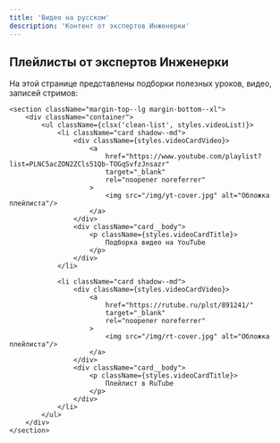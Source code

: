 ```yaml
---
title: 'Видео на русском'
description: 'Контент от экспертов Инженерки'
---
```



## Плейлисты от экспертов Инженерки

На этой странице представлены подборки полезных уроков, видео, записей стримов:

<main className="margin-vert--lg">

    <section className="margin-top--lg margin-bottom--xl">
        <div className="container">
            <ul className={clsx('clean-list', styles.videoList)}>
                <li className="card shadow--md">
                    <div className={styles.videoCardVideo}>
                        <a
                            href="https://www.youtube.com/playlist?list=PLNC5acZON2ZCls51Qb-TOGqSvfzJnsazr"
                            target="_blank"
                            rel="noopener noreferrer"
                        >
                            <img src="/img/yt-cover.jpg" alt="Обложка плейлиста"/>
                        </a>
                    </div>
                    <div className="card__body">
                        <p className={styles.videoCardTitle}>
                            Подборка видео на YouTube
                        </p>
                    </div>
                </li>

                <li className="card shadow--md">
                    <div className={styles.videoCardVideo}>
                        <a
                            href="https://rutube.ru/plst/891241/"
                            target="_blank"
                            rel="noopener noreferrer"
                        >
                            <img src="/img/rt-cover.jpg" alt="Обложка плейлиста"/>
                        </a>
                    </div>
                    <div className="card__body">
                        <p className={styles.videoCardTitle}>
                            Плейлист в RuTube
                        </p>
                    </div>
                </li>
            </ul>
        </div>
    </section>
</main>
